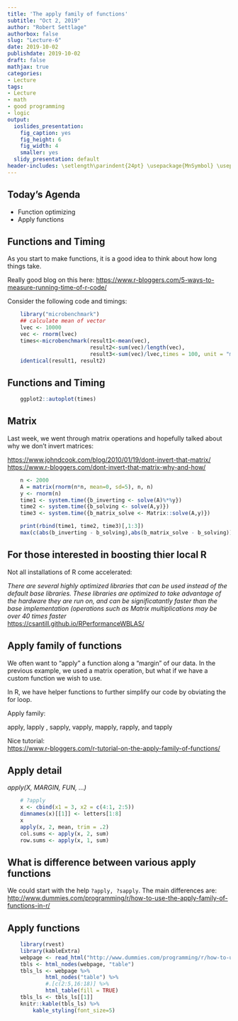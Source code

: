 ```yaml
---
title: 'The apply family of functions'
subtitle: "Oct 2, 2019"
author: "Robert Settlage"
authorbox: false
slug: "Lecture-6"
date: 2019-10-02
publishdate: 2019-10-02
draft: false
mathjax: true
categories:
- Lecture
tags:
- Lecture
- math
- good programming
- logic
output:
  ioslides_presentation:
    fig_caption: yes
    fig_height: 6
    fig_width: 4
    smaller: yes
  slidy_presentation: default
header-includes: \setlength\parindent{24pt} \usepackage{MnSymbol} \usepackage{mathrsfs}
---
```


## Today's Agenda

- Function optimizing  
- Apply functions
    
## Functions and Timing

As you start to make functions, it is a good idea to think about how long things take.

Really good blog on this here:  <https://www.r-bloggers.com/5-ways-to-measure-running-time-of-r-code/>

Consider the following code and timings:

```r

    library("microbenchmark")
    ## calculate mean of vector
    lvec <- 10000
    vec <- rnorm(lvec)
    times<-microbenchmark(result1<-mean(vec),
                          result2<-sum(vec)/length(vec),
                          result3<-sum(vec)/lvec,times = 100, unit = "ms")
    identical(result1, result2)
```

## Functions and Timing

```r
    ggplot2::autoplot(times)
```

## Matrix

Last week, we went through matrix operations and hopefully talked about why we don't invert matrices:

<https://www.johndcook.com/blog/2010/01/19/dont-invert-that-matrix/>
<https://www.r-bloggers.com/dont-invert-that-matrix-why-and-how/>

```r
    
    n <- 2000
    A = matrix(rnorm(n*n, mean=0, sd=5), n, n)
    y <- rnorm(n)
    time1 <- system.time({b_inverting <- solve(A)%*%y})
    time2 <- system.time({b_solving <- solve(A,y)})
    time3 <- system.time({b_matrix_solve <- Matrix::solve(A,y)})

    print(rbind(time1, time2, time3)[,1:3])
    max(c(abs(b_inverting - b_solving),abs(b_matrix_solve - b_solving)))
```

## For those interested in boosting thier local R

Not all installations of R come accelerated:  

*There are several highly optimized libraries that can be used instead of the default base libraries. These libraries are optimized to take advantage of the hardware they are run on, and can be significatantly faster than the base implementation (operations such as Matrix multiplications may be over 40 times faster*  
<https://csantill.github.io/RPerformanceWBLAS/>

## Apply family of functions

We often want to "apply" a function along a "margin" of our data.  In the previous example, we used a matrix operation, but what if we have a custom function we wish to use.

In R, we have helper functions to further simplify our code by obviating the for loop.

Apply family:

apply, lapply , sapply, vapply, mapply, rapply, and tapply

Nice tutorial:  
<https://www.r-bloggers.com/r-tutorial-on-the-apply-family-of-functions/>

## Apply detail

*apply(X, MARGIN, FUN, ...)*

```r
    # ?apply
    x <- cbind(x1 = 3, x2 = c(4:1, 2:5))
    dimnames(x)[[1]] <- letters[1:8]
    x
    apply(x, 2, mean, trim = .2)
    col.sums <- apply(x, 2, sum)
    row.sums <- apply(x, 1, sum)

```

## What is difference between various apply functions

We could start with the help `?apply, ?sapply`. The main differences are:  
 <http://www.dummies.com/programming/r/how-to-use-the-apply-family-of-functions-in-r/>
 
## Apply functions

```r

    library(rvest)
    library(kableExtra)
    webpage <- read_html("http://www.dummies.com/programming/r/how-to-use-the-apply-family-of-functions-in-r/")
    tbls <- html_nodes(webpage, "table")
    tbls_ls <- webpage %>%
            html_nodes("table") %>%
            #.[c(2:5,16:18)] %>%
            html_table(fill = TRUE)
    tbls_ls <- tbls_ls[[1]]
    knitr::kable(tbls_ls) %>% 
        kable_styling(font_size=5)
```
